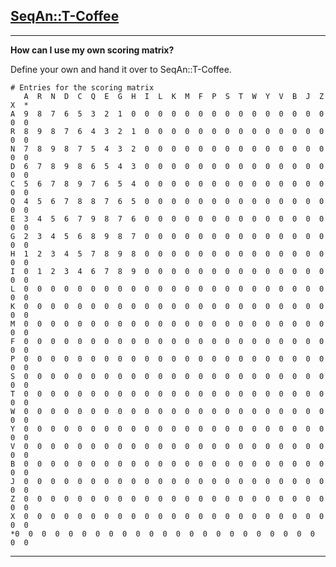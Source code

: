 
== [http://www.seqan.de/projects/msa.html SeqAn::T-Coffee] ==

----

'''
How can I use my own scoring matrix?
'''

Define your own and hand it over to SeqAn::T-Coffee.
<pre>
# Entries for the scoring matrix
   A  R  N  D  C  Q  E  G  H  I  L  K  M  F  P  S  T  W  Y  V  B  J  Z  X  *
A  9  8  7  6  5  3  2  1  0  0  0  0  0  0  0  0  0  0  0  0  0  0  0  0  0
R  8  9  8  7  6  4  3  2  1  0  0  0  0  0  0  0  0  0  0  0  0  0  0  0  0
N  7  8  9  8  7  5  4  3  2  0  0  0  0  0  0  0  0  0  0  0  0  0  0  0  0
D  6  7  8  9  8  6  5  4  3  0  0  0  0  0  0  0  0  0  0  0  0  0  0  0  0
C  5  6  7  8  9  7  6  5  4  0  0  0  0  0  0  0  0  0  0  0  0  0  0  0  0
Q  4  5  6  7  8  8  7  6  5  0  0  0  0  0  0  0  0  0  0  0  0  0  0  0  0
E  3  4  5  6  7  9  8  7  6  0  0  0  0  0  0  0  0  0  0  0  0  0  0  0  0
G  2  3  4  5  6  8  9  8  7  0  0  0  0  0  0  0  0  0  0  0  0  0  0  0  0
H  1  2  3  4  5  7  8  9  8  0  0  0  0  0  0  0  0  0  0  0  0  0  0  0  0
I  0  1  2  3  4  6  7  8  9  0  0  0  0  0  0  0  0  0  0  0  0  0  0  0  0
L  0  0  0  0  0  0  0  0  0  0  0  0  0  0  0  0  0  0  0  0  0  0  0  0  0
K  0  0  0  0  0  0  0  0  0  0  0  0  0  0  0  0  0  0  0  0  0  0  0  0  0
M  0  0  0  0  0  0  0  0  0  0  0  0  0  0  0  0  0  0  0  0  0  0  0  0  0
F  0  0  0  0  0  0  0  0  0  0  0  0  0  0  0  0  0  0  0  0  0  0  0  0  0
P  0  0  0  0  0  0  0  0  0  0  0  0  0  0  0  0  0  0  0  0  0  0  0  0  0
S  0  0  0  0  0  0  0  0  0  0  0  0  0  0  0  0  0  0  0  0  0  0  0  0  0
T  0  0  0  0  0  0  0  0  0  0  0  0  0  0  0  0  0  0  0  0  0  0  0  0  0
W  0  0  0  0  0  0  0  0  0  0  0  0  0  0  0  0  0  0  0  0  0  0  0  0  0
Y  0  0  0  0  0  0  0  0  0  0  0  0  0  0  0  0  0  0  0  0  0  0  0  0  0
V  0  0  0  0  0  0  0  0  0  0  0  0  0  0  0  0  0  0  0  0  0  0  0  0  0
B  0  0  0  0  0  0  0  0  0  0  0  0  0  0  0  0  0  0  0  0  0  0  0  0  0
J  0  0  0  0  0  0  0  0  0  0  0  0  0  0  0  0  0  0  0  0  0  0  0  0  0
Z  0  0  0  0  0  0  0  0  0  0  0  0  0  0  0  0  0  0  0  0  0  0  0  0  0
X  0  0  0  0  0  0  0  0  0  0  0  0  0  0  0  0  0  0  0  0  0  0  0  0  0
*0  0  0  0  0  0  0  0  0  0  0  0  0  0  0  0  0  0  0  0  0  0  0  0  0
</pre>


----




{{TracNotice|{{PAGENAME}}}}